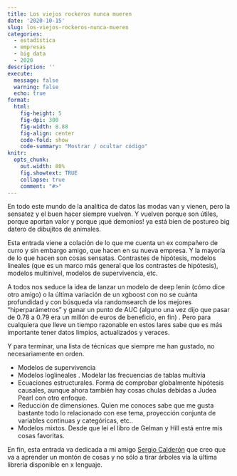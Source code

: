 ```yaml
---
title: Los viejos rockeros nunca mueren
date: '2020-10-15'
slug: los-viejos-rockeros-nunca-mueren
categories:
  - estadística
  - empresas
  - big data
  - 2020
description: ''
execute: 
  message: false
  warning: false
  echo: true
format: 
  html: 
    fig-height: 5
    fig-dpi: 300
    fig-width: 8.88
    fig-align: center
    code-fold: show
    code-summary: "Mostrar / ocultar código"
knitr:
  opts_chunk:
    out.width: 80%
    fig.showtext: TRUE
    collapse: true
    comment: "#>" 
---
```



En todo este mundo de la analítica de datos las modas van y vienen, pero la sensatez y el buen hacer siempre vuelven. Y vuelven porque son útiles, porque aportan valor y porque ¡qué demonios! ya está bien de postureo big datero de dibujitos de animales.

Esta entrada viene a colación de lo que me cuenta un ex compañero de curro y sin embargo amigo, que hacen en su nueva empresa. Y la mayoría de lo que hacen son cosas sensatas. Contrastes de hipótesis, modelos lineales (que es un marco más general que los contrastes de hipótesis), modelos multinivel, modelos de supervivencia, etc. 

A todos nos seduce la idea de lanzar un modelo de deep lenin (cómo dice otro amigo) o la última variación de un xgboost con no se cuánta profundidad y con búsqueda vía randomsearch de los mejores "hiperparámetros" y ganar un punto de AUC (alguno una vez dijo que pasar de 0.78 a 0.79 era un millón de euros de beneficio, en fin) . Pero para cualquiera que lleve un tiempo razonable en estos lares sabe que es más importante tener datos limpios, actualizados y veraces. 

Y para terminar, una lista de técnicas que siempre me han gustado, no necesariamente en orden. 

* Modelos de supervivencia
* Modelos loglineales . Modelar las frecuencias de tablas multivía
* Ecuaciones estructurales. Forma de comprobar globalmente hipótesis causales, aunque ahora también hay cosas chulas debidas a Judea Pearl con otro enfoque.
* Reducción de dimensiones. Quien me conoces sabe que me gusta bastante todo lo relacionado con ese tema, proyección conjunta de  variables continuas y categóricas, etc..
* Modelos mixtos. Desde que leí el libro de Gelman  y Hill está entre mis cosas favoritas.

En fin, esta entrada va dedicada a mi amigo [Sergio Calderón](https://twitter.com/sergiocalde94) que creo que va a aprender un montón de cosas y no sólo a tirar árboles vía la última librería disponible en x lenguaje. 




